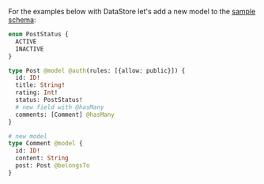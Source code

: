 For the examples below with DataStore let's add a new model to the [sample schema](/[platform]/prev/build-a-backend/more-features/datastore/set-up-datastore/#sample-schema):

```graphql
enum PostStatus {
  ACTIVE
  INACTIVE
}

type Post @model @auth(rules: [{allow: public}]) {
  id: ID!
  title: String!
  rating: Int!
  status: PostStatus!
  # new field with @hasMany
  comments: [Comment] @hasMany
}

# new model
type Comment @model {
  id: ID!
  content: String
  post: Post @belongsTo
}
```